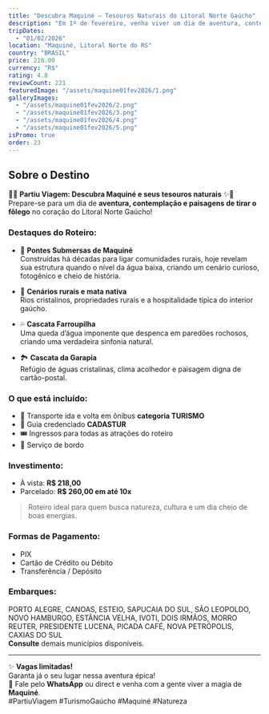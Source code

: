 ```yaml
---
title: "Descubra Maquiné – Tesouros Naturais do Litoral Norte Gaúcho"
description: "Em 1º de fevereiro, venha viver um dia de aventura, contemplação e natureza em Maquiné, explorando pontes submersas e cascatas incríveis!"
tripDates:
  - "01/02/2026"
location: "Maquiné, Litoral Norte do RS"
country: "BRASIL"
price: 218.00
currency: "R$"
rating: 4.8
reviewCount: 221
featuredImage: "/assets/maquine01fev2026/1.png"
galleryImages:
  - "/assets/maquine01fev2026/2.png"
  - "/assets/maquine01fev2026/3.png"
  - "/assets/maquine01fev2026/4.png"
  - "/assets/maquine01fev2026/5.png"
isPromo: true
order: 23
---
```


## Sobre o Destino

🌊✨ **Partiu Viagem: Descubra Maquiné e seus tesouros naturais** ✨🌊  
Prepare-se para um dia de **aventura, contemplação e paisagens de tirar o fôlego** no coração do Litoral Norte Gaúcho!  

### Destaques do Roteiro:

- 🌉 **Pontes Submersas de Maquiné**  
  Construídas há décadas para ligar comunidades rurais, hoje revelam sua estrutura quando o nível da água baixa, criando um cenário curioso, fotogênico e cheio de história.

- 🌿 **Cenários rurais e mata nativa**  
  Rios cristalinos, propriedades rurais e a hospitalidade típica do interior gaúcho.

- 💦 **Cascata Farroupilha**  
  Uma queda d’água imponente que despenca em paredões rochosos, criando uma verdadeira sinfonia natural.

- 🏞️ **Cascata da Garapia**  
  Refúgio de águas cristalinas, clima acolhedor e paisagem digna de cartão-postal.

### O que está incluído:

- 🚌 Transporte ida e volta em ônibus **categoria TURISMO**  
- 👤 Guia credenciado **CADASTUR**  
- 🎟️ Ingressos para todas as atrações do roteiro  
- 🍪 Serviço de bordo  

### Investimento:

- À vista: **R$ 218,00**  
- Parcelado: **R$ 260,00 em até 10x**

> Roteiro ideal para quem busca natureza, cultura e um dia cheio de boas energias.

### Formas de Pagamento:

- PIX  
- Cartão de Crédito ou Débito  
- Transferência / Depósito  

### Embarques:

PORTO ALEGRE, CANOAS, ESTEIO, SAPUCAIA DO SUL, SÃO LEOPOLDO, NOVO HAMBURGO, ESTÂNCIA VELHA, IVOTI, DOIS IRMÃOS, MORRO REUTER, PRESIDENTE LUCENA, PICADA CAFÉ, NOVA PETRÓPOLIS, CAXIAS DO SUL  
**Consulte** demais municípios disponíveis.

---

✨ **Vagas limitadas!**  
Garanta já o seu lugar nessa aventura épica!  
📲 Fale pelo **WhatsApp** ou direct e venha com a gente viver a magia de **Maquiné**.  
#PartiuViagem #TurismoGaúcho #Maquiné #Natureza
